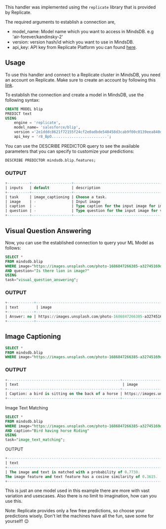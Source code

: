 
This handler was implemented using the `replicate` library that is provided by Replicate.

The required arguments to establish a connection are,

* model_name: Model name which you want to access in MindsDB. e.g 'air-forever/kandinsky-2'
* version: version hash/id which you want to use in MindsDB.
* api_key: API key from Replicate Platform you can found [here](https://replicate.com/account/api-tokens).


## Usage
To use this handler and connect to a Replicate cluster in MindsDB, you need an account on Replicate. Make sure to create an account by following this [link](https://replicate.com/signin?next=/account/api-tokens).


To establish the connection and create a model in MindsDB, use the following syntax:
```sql
CREATE MODEL blip
PREDICT text
USING
    engine = 'replicate',
    model_name= 'salesforce/blip',
    version ='2e1dddc8621f72155f24cf2e0adbde548458d3cab9f00c0139eea840d0ac4746',
    api_key = 'r8_BpO.........................';
```

You can use the DESCRIBE PREDICTOR query to see the available parameters that you can specify to customize your predictions:
```sql
DESCRIBE PREDICTOR mindsdb.blip.features;
```
### OUTPUT
```sql
+----------+------------------+-----------------------------------------------------------------------+--------+
| inputs   | default          | description                                                           | type   |
+----------+------------------+-----------------------------------------------------------------------+--------+
| task     | image_captioning | Choose a task.                                                        | -      |
| image    | -                | Input image                                                           | string |
| caption  | -                | Type caption for the input image for image text matching task.        | string |
| question | -                | Type question for the input image for visual question answering task. | string |
+----------+------------------+-----------------------------------------------------------------------+--------+
```

## Visual Question Answering

Now, you can use the established connection to query your ML Model as follows:
```sql
SELECT *
FROM mindsdb.blip
WHERE image="https://images.unsplash.com/photo-1686847266385-a32745169de4"
AND question="Is there lion in image?"
USING 
task="visual_question_answering";
```
### OUTPUT
```sql
+------------+--------------------------------------------------------------+-------------------------+
| text        | image                                                        | question                |
+------------+--------------------------------------------------------------+-------------------------+
| Answer: no | https://images.unsplash.com/photo-1686847266385-a32745169de4 | Is there lion in image? |
+------------+--------------------------------------------------------------+-------------------------+
```

## Image Captioning 

```sql
SELECT *
FROM mindsdb.blip
WHERE image="https://images.unsplash.com/photo-1686847266385-a32745169de4"
```

### OUTPUT
```sql
+---------------------------------------------------+--------------------------------------------------------------+
| text                                               | image                                                        |
+---------------------------------------------------+--------------------------------------------------------------+
| Caption: a bird is sitting on the back of a horse | https://images.unsplash.com/photo-1686847266385-a32745169de4 |
+---------------------------------------------------+--------------------------------------------------------------+
```

Image Text Matching

```sql 
SELECT *
FROM mindsdb.blip
WHERE image="https://images.unsplash.com/photo-1686847266385-a32745169de4"
AND caption="Bird having horse Riding"
USING 
task="image_text_matching";
```
OUTPUT
```sql
+-----------------------------------------------------------------------------------------------------------------------------------+--------------------------------------------------------------+--------------------------+
| text                                                                                                                               | image                                                        | caption                  |
+-----------------------------------------------------------------------------------------------------------------------------------+--------------------------------------------------------------+--------------------------+
| The image and text is matched with a probability of 0.7730.
The image feature and text feature has a cosine similarity of 0.3615. | https://images.unsplash.com/photo-1686847266385-a32745169de4 | Bird having horse Riding |
+-----------------------------------------------------------------------------------------------------------------------------------+--------------------------------------------------------------+--------------------------+
```
This is just an one model used in this example there are more with vast variation and usescases.
Also there is no limit to imagination, how can you use this.

 Note: Replicate provides only a few free predictions, so choose your predictions wisely. Don't let the machines have all the fun, save some for yourself! 😉
